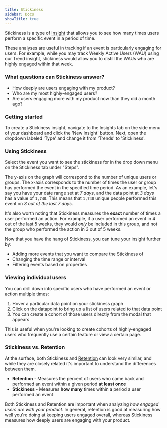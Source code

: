 ```yaml
---
title: Stickiness
sidebar: Docs
showTitle: true
---
```


<FeatureAvailability allPlans />

Stickiness is a type of [Insight](/docs/user-guides/insights) that allows you to see how many times users perform a specific event in a period of time.

These analyses are useful in tracking if an event is particularly engaging for users.
For example, while you may track Weekly Active Users (WAU) using our Trend insight, stickiness would allow you to distill the WAUs who are highly engaged within that week.

### What questions can Stickiness answer?

-   How deeply are users engaging with my product?
-   Who are my most highly-engaged users?
-   Are users engaging more with my product now than they did a month ago?

### Getting started

To create a Stickiness insight, navigate to the Insights tab on the side menu of your dashboard and click the 'New insight' button. Next, open the dropdown labeled 'Type' and change it from 'Trends' to 'Stickiness'.

### Using Stickiness

Select the event you want to see the stickiness for in the drop down menu on the Stickiness tab under "Steps".

The y-axis on the graph will correspond to the number of unique users or groups. The x-axis corresponds to the number of times the user or group has performed the event in the specified time period.
As an example, let's say you have your date range set at _7 days_, and the data point at _3 days_ has a value of `1,740`.
This means that `1,740` unique people performed this event on _3 out of the last 7 days_.

It's also worth noting that Stickiness measures the **exact** number of times a user performed an action.
For example, if a user performed an event in 4 out of the last 5 weeks, they would _only_ be included in this group, and not the group who performed the action in 3 out of 5 weeks.

Now that you have the hang of Stickiness, you can tune your insight further by:

-   Adding more events that you want to compare the Stickiness of
-   Changing the time range or interval
-   Filtering events based on properties

### Viewing individual users

You can drill down into specific users who have performed an event or action multiple times:

1.  Hover a particular data point on your stickiness graph
2.  Click on the datapoint to bring up a list of users related to that data point
3.  You can create a cohort of those users directly from the modal that appears

This is useful when you're looking to create cohorts of highly-engaged users who frequently use a certain feature or view a certain page.

### Stickiness vs. Retention

At the surface, both Stickiness and [Retention](/docs/user-guides/retention) can look very similar, and while they are closely related it's important to understand the differences between them.

-   **Retention** - Measures the percent of users who came back and performed an event within a given period **at least once**
-   **Stickiness** - Measures **how many** times within a period a user performed an event

Both Stickiness and Retention are important when analyzing _how engaged users are with your product_.
In general, retention is good at measuring how well you're doing at keeping users engaged overall, whereas Stickiness measures how deeply users are engaging with your product.

